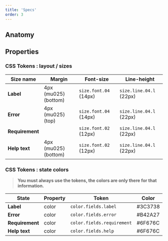 ```yaml
---
title: 'Specs'
order: 3
---
```


## Anatomy

## Properties

### CSS Tokens : layout / sizes

| Size name       | Margin               | Font-size             | Line-height             |
| --------------- | -------------------- | --------------------- | ----------------------- |
| **Label**       | 4px (mu025) (bottom) | `size.font.04` (14px) | `size.line.04.l` (22px) |
| **Error**       | 4px (mu025) (top)    | `size.font.04` (14px) | `size.line.04.l` (22px) |
| **Requirement** |                      | `size.font.02` (12px) | `size.line.04.l` (22px) |
| **Help text**   | 4px (mu025) (bottom) | `size.font.02` (12px) | `size.line.04.l` (22px) |

### CSS Tokens : state colors

> **You must always use the tokens, the colors are only there for that information.**

| State           | Property | Token                      | Color   |
| --------------- | -------- | -------------------------- | ------- |
| **Label**       | color    | `color.fields.label`       | #3C3738 |
| **Error**       | color    | `color.fields.error`       | #B42A27 |
| **Requirement** | color    | `color.fields.requirement` | #6F676C |
| **Help text**   | color    | `color.fields.help`        | #6F676C |
